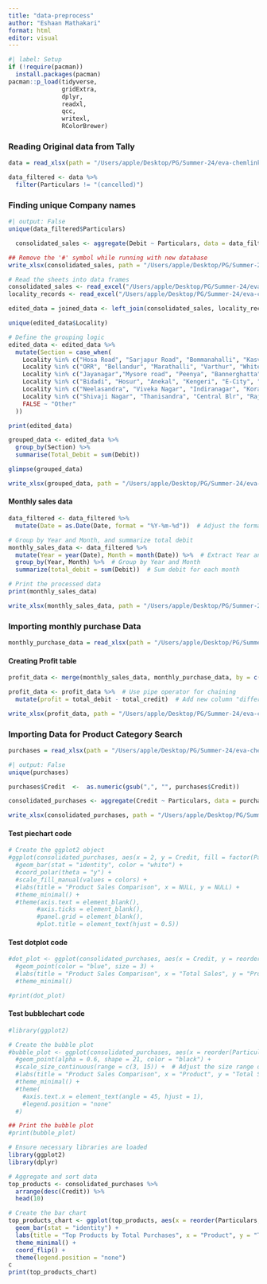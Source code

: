 ```yaml
---
title: "data-preprocess"
author: "Eshaan Mathakari"
format: html
editor: visual
---
```


```r
#| label: Setup
if (!require(pacman)) 
  install.packages(pacman)
pacman::p_load(tidyverse,
               gridExtra,
               dplyr, 
               readxl, 
               qcc, 
               writexl, 
               RColorBrewer)
```

### Reading Original data from Tally

```r
data = read_xlsx(path = "/Users/apple/Desktop/PG/Summer-24/eva-chemlinks/eva-chemlinks-dashboard/data/eva-consolidated-sales-24.xlsx")
```

```r
data_filtered <- data %>%
  filter(Particulars != "(cancelled)")
```

### Finding unique Company names

```r
#| output: False
unique(data_filtered$Particulars)
```

```r
  consolidated_sales <- aggregate(Debit ~ Particulars, data = data_filtered, FUN = sum)
```

```r
## Remove the '#' symbol while running with new database
write_xlsx(consolidated_sales, path = "/Users/apple/Desktop/PG/Summer-24/eva-chemlinks/eva-chemlinks-dashboard/data/consolidated_sales.xlsx")

```

```r
# Read the sheets into data frames
consolidated_sales <- read_excel("/Users/apple/Desktop/PG/Summer-24/eva-chemlinks/eva-chemlinks-dashboard/data/consolidated_sales.xlsx")
locality_records <- read_excel("/Users/apple/Desktop/PG/Summer-24/eva-chemlinks/eva-chemlinks-dashboard/data/locality-records.xlsx")
```

```r
edited_data = joined_data <- left_join(consolidated_sales, locality_records, by = c("Particulars" = "Particulars"))
```

```r
unique(edited_data$Locality)
```

```r
# Define the grouping logic
edited_data <- edited_data %>%
  mutate(Section = case_when(
    Locality %in% c("Hosa Road", "Sarjapur Road", "Bommanahalli", "Kasvanahalli", "Haralur", "HSR Layout") ~ "HSR and around",
    Locality %in% c("ORR", "Bellandur", "Marathalli", "Varthur", "Whitefield") ~ "Marathalli and Whitefield",
    Locality %in% c("Jayanagar","Mysore road", "Peenya", "Bannerghatta", "Banshankari", "Kengeri", "Basaveshwar Nagar", "BTM Layout", "Peenya", "HONGASANDRA", "Basaveshwar Nagar", "Hessarghatta Road", "Yeshwanthpur") ~ "Jayanagar and old bangalore",
    Locality %in% c("Bidadi", "Hosur", "Anekal", "Kengeri", "E-City", "Kanakpura Road", "Horamavu") ~ "Ecity and Outskirts",
    Locality %in% c("Neelasandra", "Viveka Nagar", "Indiranagar", "Koramangala", "Basavanagara") ~ "Koramangala and Indiranagar",
    Locality %in% c("Shivaji Nagar", "Thanisandra", "Central Blr", "Rajajinagar", "Islampur", "Benson Town", "Frazer town", "Rammurthy Nagar", "KR Puram", "Yelahanka", "ISKON") ~ "Central Blr and KR Puram",
    FALSE ~ "Other"
  ))
```

```r
print(edited_data)
```

```r
grouped_data <- edited_data %>%
  group_by(Section) %>%
  summarise(Total_Debit = sum(Debit))
```

```r
glimpse(grouped_data)
```
```r
write_xlsx(grouped_data, path = "/Users/apple/Desktop/PG/Summer-24/eva-chemlinks/eva-chemlinks-dashboard/data/grouped_data.xlsx")
```

#### Monthly sales data

```r
data_filtered <- data_filtered %>%
  mutate(Date = as.Date(Date, format = "%Y-%m-%d"))  # Adjust the format if necessary

# Group by Year and Month, and summarize total debit
monthly_sales_data <- data_filtered %>%
  mutate(Year = year(Date), Month = month(Date)) %>%  # Extract Year and Month
  group_by(Year, Month) %>%  # Group by Year and Month
  summarize(total_debit = sum(Debit))  # Sum debit for each month

# Print the processed data
print(monthly_sales_data)
```



```r
write_xlsx(monthly_sales_data, path = "/Users/apple/Desktop/PG/Summer-24/eva-chemlinks/eva-chemlinks-dashboard/data/monthly_sales_data.xlsx")
```

### Importing monthly purchase Data

```r
monthly_purchase_data = read_xlsx(path = "/Users/apple/Desktop/PG/Summer-24/eva-chemlinks/eva-chemlinks-dashboard/data/eva-monthly-purchases-24.xlsx")
```

#### Creating Profit table


```r
profit_data <- merge(monthly_sales_data, monthly_purchase_data, by = c("Year", "Month"), all.x = TRUE)

```


```r
profit_data <- profit_data %>%  # Use pipe operator for chaining
  mutate(profit = total_debit - total_credit)  # Add new column "difference"
```

```r
write_xlsx(profit_data, path = "/Users/apple/Desktop/PG/Summer-24/eva-chemlinks/eva-chemlinks-dashboard/data/profit_data.xlsx")
```

### Importing Data for Product Category Search

```r
purchases = read_xlsx(path = "/Users/apple/Desktop/PG/Summer-24/eva-chemlinks/eva-chemlinks-dashboard/data/eva-consolidated-purchases-24.xlsx")
```

```r
#| output: False
unique(purchases)
```

```r
purchases$Credit  <-  as.numeric(gsub(",", "", purchases$Credit))
```

```r
consolidated_purchases <- aggregate(Credit ~ Particulars, data = purchases, FUN = sum)
```

```r
write_xlsx(consolidated_purchases, path = "/Users/apple/Desktop/PG/Summer-24/eva-chemlinks/eva-chemlinks-dashboard/data/consolidated_purchases.xlsx")
```

#### Test piechart code

```r

# Create the ggplot2 object
#ggplot(consolidated_purchases, aes(x = 2, y = Credit, fill = factor(Particulars))) +
  #geom_bar(stat = "identity", color = "white") +  
  #coord_polar(theta = "y") +
  #scale_fill_manual(values = colors) +
  #labs(title = "Product Sales Comparison", x = NULL, y = NULL) +
  #theme_minimal() +
  #theme(axis.text = element_blank(),  
        #axis.ticks = element_blank(),  
        #panel.grid = element_blank(), 
        #plot.title = element_text(hjust = 0.5))
```

#### Test dotplot code

```r
#dot_plot <- ggplot(consolidated_purchases, aes(x = Credit, y = reorder(Particulars, Credit))) #+
  #geom_point(color = "blue", size = 3) +
  #labs(title = "Product Sales Comparison", x = "Total Sales", y = "Product") +
  #theme_minimal()

#print(dot_plot)
```

#### Test bubblechart code

```r
#library(ggplot2)

# Create the bubble plot
#bubble_plot <- ggplot(consolidated_purchases, aes(x = reorder(Particulars, Credit), y = Credit, size = Credit, fill = Particulars)) +
  #geom_point(alpha = 0.6, shape = 21, color = "black") +
  #scale_size_continuous(range = c(3, 15)) +  # Adjust the size range of the bubbles
  #labs(title = "Product Sales Comparison", x = "Product", y = "Total Sales") +
  #theme_minimal() +
  #theme(
    #axis.text.x = element_text(angle = 45, hjust = 1),
    #legend.position = "none"
  #)

## Print the bubble plot
#print(bubble_plot)

```


```r

# Ensure necessary libraries are loaded
library(ggplot2)
library(dplyr)

# Aggregate and sort data
top_products <- consolidated_purchases %>%
  arrange(desc(Credit)) %>%
  head(10)

# Create the bar chart
top_products_chart <- ggplot(top_products, aes(x = reorder(Particulars, Credit), y = Credit, fill = Particulars)) +
  geom_bar(stat = "identity") +
  labs(title = "Top Products by Total Purchases", x = "Product", y = "Total Purchases") +
  theme_minimal() +
  coord_flip() +
  theme(legend.position = "none")
c
print(top_products_chart)

```




